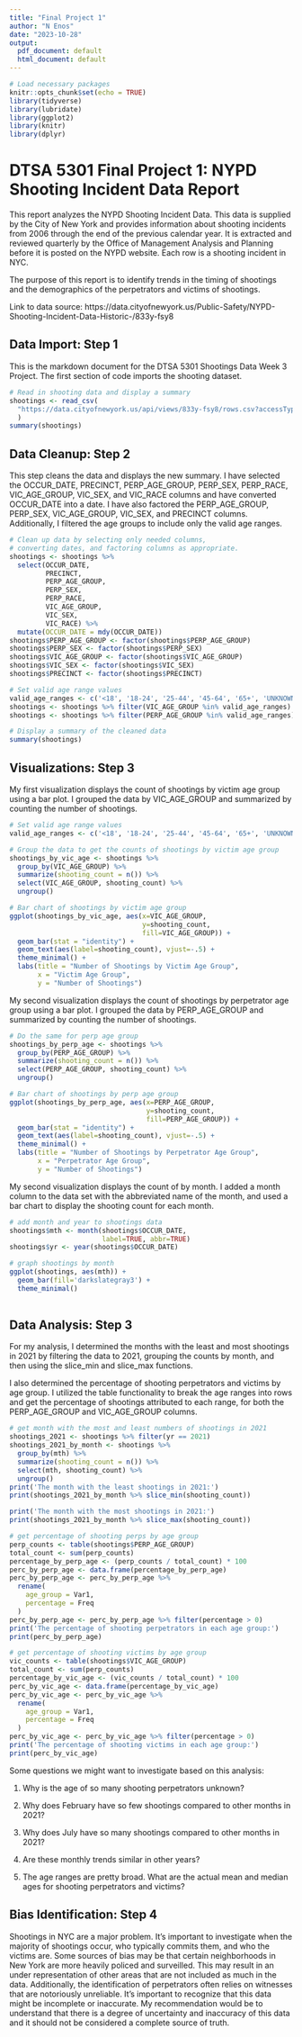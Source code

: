 ```yaml
---
title: "Final Project 1"
author: "N Enos"
date: "2023-10-28"
output:
  pdf_document: default
  html_document: default
---
```


```r
# Load necessary packages 
knitr::opts_chunk$set(echo = TRUE)
library(tidyverse)
library(lubridate)
library(ggplot2)
library(knitr)
library(dplyr)
```

# DTSA 5301 Final Project 1: NYPD Shooting Incident Data Report

This report analyzes the NYPD Shooting Incident Data. This data is supplied by the City of New York and provides information about shooting incidents from 2006 through the end of the previous calendar year. It is extracted and reviewed quarterly by the Office of Management Analysis and Planning before it is posted on the NYPD website. Each row is a shooting incident in NYC. 

The purpose of this report is to identify trends in the timing of shootings and the demographics of the perpetrators and victims of shootings.

Link to data source: https://data.cityofnewyork.us/Public-Safety/NYPD-Shooting-Incident-Data-Historic-/833y-fsy8

## Data Import: Step 1

This is the markdown document for the DTSA 5301 Shootings Data Week 3 Project. The first section of code imports the shooting dataset.

```r
# Read in shooting data and display a summary
shootings <- read_csv(
  "https://data.cityofnewyork.us/api/views/833y-fsy8/rows.csv?accessType=DOWNLOAD"
  )
summary(shootings)
```

## Data Cleanup: Step 2

This step cleans the data and displays the new summary. I have selected the OCCUR_DATE, PRECINCT, PERP_AGE_GROUP, PERP_SEX, PERP_RACE, VIC_AGE_GROUP, VIC_SEX, and VIC_RACE columns and have converted OCCUR_DATE into a date. I have also factored the PERP_AGE_GROUP, PERP_SEX, VIC_AGE_GROUP, VIC_SEX, and PRECINCT columns. Additionally, I filtered the age groups to include only the valid age ranges.

```r
# Clean up data by selecting only needed columns, 
# converting dates, and factoring columns as appropriate.
shootings <- shootings %>%
  select(OCCUR_DATE, 
         PRECINCT, 
         PERP_AGE_GROUP, 
         PERP_SEX, 
         PERP_RACE, 
         VIC_AGE_GROUP, 
         VIC_SEX, 
         VIC_RACE) %>%
  mutate(OCCUR_DATE = mdy(OCCUR_DATE))
shootings$PERP_AGE_GROUP <- factor(shootings$PERP_AGE_GROUP)
shootings$PERP_SEX <- factor(shootings$PERP_SEX)
shootings$VIC_AGE_GROUP <- factor(shootings$VIC_AGE_GROUP)
shootings$VIC_SEX <- factor(shootings$VIC_SEX)
shootings$PRECINCT <- factor(shootings$PRECINCT)

# Set valid age range values
valid_age_ranges <- c('<18', '18-24', '25-44', '45-64', '65+', 'UNKNOWN')
shootings <- shootings %>% filter(VIC_AGE_GROUP %in% valid_age_ranges)
shootings <- shootings %>% filter(PERP_AGE_GROUP %in% valid_age_ranges)

# Display a summary of the cleaned data
summary(shootings)
```

## Visualizations: Step 3

My first visualization displays the count of shootings by victim age group using a bar plot. I grouped the data by VIC_AGE_GROUP and summarized by counting the number of shootings.

```r
# Set valid age range values
valid_age_ranges <- c('<18', '18-24', '25-44', '45-64', '65+', 'UNKNOWN')

# Group the data to get the counts of shootings by victim age group
shootings_by_vic_age <- shootings %>%
  group_by(VIC_AGE_GROUP) %>%
  summarize(shooting_count = n()) %>%
  select(VIC_AGE_GROUP, shooting_count) %>%
  ungroup()

# Bar chart of shootings by victim age group
ggplot(shootings_by_vic_age, aes(x=VIC_AGE_GROUP, 
                                 y=shooting_count, 
                                 fill=VIC_AGE_GROUP)) +
  geom_bar(stat = "identity") +
  geom_text(aes(label=shooting_count), vjust=-.5) +
  theme_minimal() + 
  labs(title = "Number of Shootings by Victim Age Group", 
       x = "Victim Age Group", 
       y = "Number of Shootings")
```

My second visualization displays the count of shootings by perpetrator age group using a bar plot. I grouped the data by PERP_AGE_GROUP and summarized by counting the number of shootings.

```r
# Do the same for perp age group
shootings_by_perp_age <- shootings %>%
  group_by(PERP_AGE_GROUP) %>%
  summarize(shooting_count = n()) %>%
  select(PERP_AGE_GROUP, shooting_count) %>%
  ungroup()

# Bar chart of shootings by perp age group
ggplot(shootings_by_perp_age, aes(x=PERP_AGE_GROUP, 
                                  y=shooting_count, 
                                  fill=PERP_AGE_GROUP)) +
  geom_bar(stat = "identity") +
  geom_text(aes(label=shooting_count), vjust=-.5) +
  theme_minimal() + 
  labs(title = "Number of Shootings by Perpetrator Age Group", 
       x = "Perpetrator Age Group", 
       y = "Number of Shootings")
```

My second visualization displays the count of by month. I added a month column to the data set with the abbreviated name of the month, and used a bar chart to display the shooting count for each month.

```r
# add month and year to shootings data
shootings$mth <- month(shootings$OCCUR_DATE, 
                       label=TRUE, abbr=TRUE)
shootings$yr <- year(shootings$OCCUR_DATE)

# graph shootings by month
ggplot(shootings, aes(mth)) +
  geom_bar(fill='darkslategray3') +
  theme_minimal()
  
```


## Data Analysis: Step 3

For my analysis, I determined the months with the least and most shootings in 2021 by filtering the data to 2021, grouping the counts by month, and then using the slice_min and slice_max functions.

I also determined the percentage of shooting perpetrators and victims by age group. I utilized the table functionality to break the age ranges into rows and get the percentage of shootings attributed to each range, for both the PERP_AGE_GROUP and VIC_AGE_GROUP columns.

```r
# get month with the most and least numbers of shootings in 2021
shootings_2021 <- shootings %>% filter(yr == 2021)
shootings_2021_by_month <- shootings %>%
  group_by(mth) %>%
  summarize(shooting_count = n()) %>%
  select(mth, shooting_count) %>%
  ungroup()
print('The month with the least shootings in 2021:')
print(shootings_2021_by_month %>% slice_min(shooting_count))

print('The month with the most shootings in 2021:')
print(shootings_2021_by_month %>% slice_max(shooting_count))

# get percentage of shooting perps by age group
perp_counts <- table(shootings$PERP_AGE_GROUP)
total_count <- sum(perp_counts)
percentage_by_perp_age <- (perp_counts / total_count) * 100
perc_by_perp_age <- data.frame(percentage_by_perp_age)
perc_by_perp_age <- perc_by_perp_age %>%
  rename(
    age_group = Var1,
    percentage = Freq
  )
perc_by_perp_age <- perc_by_perp_age %>% filter(percentage > 0)
print('The percentage of shooting perpetrators in each age group:')
print(perc_by_perp_age)

# get percentage of shooting victims by age group
vic_counts <- table(shootings$VIC_AGE_GROUP)
total_count <- sum(perp_counts)
percentage_by_vic_age <- (vic_counts / total_count) * 100
perc_by_vic_age <- data.frame(percentage_by_vic_age)
perc_by_vic_age <- perc_by_vic_age %>%
  rename(
    age_group = Var1,
    percentage = Freq
  )
perc_by_vic_age <- perc_by_vic_age %>% filter(percentage > 0)
print('The percentage of shooting victims in each age group:')
print(perc_by_vic_age)
```

Some questions we might want to investigate based on this analysis:

1. Why is the age of so many shooting perpetrators unknown?

2. Why does February have so few shootings compared to other months in 2021? 

3. Why does July have so many shootings compared to other months in 2021?

4. Are these monthly trends similar in other years?

5. The age ranges are pretty broad. What are the actual mean and median ages for shooting perpetrators and victims?


## Bias Identification: Step 4

Shootings in NYC are a major problem. It's important to investigate when the majority of shootings occur, who typically commits them, and who the victims are. Some sources of bias may be that certain neighborhoods in New York are more heavily policed and surveilled. This may result in an under representation of other areas that are not included as much in the data. Additionally, the identification of perpetrators often relies on witnesses that are notoriously unreliable. It's important to recognize that this data might be incomplete or inaccurate. My recommendation would be to understand that there is a degree of uncertainty and inaccuracy of this data and it should not be considered a complete source of truth.
